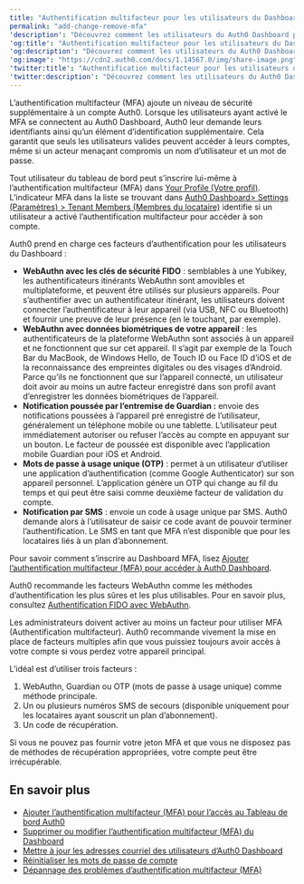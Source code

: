 ```yaml
---
title: "Authentification multifacteur pour les utilisateurs du Dashboard"
permalink: "add-change-remove-mfa"
'description': "Découvrez comment les utilisateurs du Auth0 Dashboard peuvent implémenter l’authentification multifacteur (MFA)."
'og:title': "Authentification multifacteur pour les utilisateurs du Dashboard"
'og:description': "Découvrez comment les utilisateurs du Auth0 Dashboard peuvent implémenter l’authentification multifacteur (MFA)."
'og:image': "https://cdn2.auth0.com/docs/1.14567.0/img/share-image.png"
'twitter:title': "Authentification multifacteur pour les utilisateurs du Dashboard"
'twitter:description': "Découvrez comment les utilisateurs du Auth0 Dashboard peuvent implémenter l’authentification multifacteur (MFA)."
---
```


L’authentification multifacteur (<Tooltip href="/docs/fr-ca/glossary?term=multifactor-authentication" tip="Authentification multifacteur (MFA)
Processus d’authentification de l’utilisateur qui utilise un facteur en plus du nom d’utilisateur et du mot de passe, tel qu’un code par SMS." cta="Voir le glossaire">MFA</Tooltip>) ajoute un niveau de sécurité supplémentaire à un compte Auth0. Lorsque les utilisateurs ayant activé le MFA se connectent au <Tooltip href="/docs/fr-ca/glossary?term=auth0-dashboard" tip="Auth0 Dashboard
Principal produit d’Auth0 pour configurer vos services." cta="Voir le glossaire">Auth0 Dashboard</Tooltip>, Auth0 leur demande leurs identifiants ainsi qu’un élément d’identification supplémentaire. Cela garantit que seuls les utilisateurs valides peuvent accéder à leurs comptes, même si un acteur menaçant compromis un nom d’utilisateur et un mot de passe.

Tout utilisateur du tableau de bord peut s’inscrire lui-même à l’authentification multifacteur (MFA) dans [Your Profile (Votre profil)](https://manage.auth0.com/#/profile). L’indicateur MFA dans la liste se trouvant dans [Auth0 Dashboard> Settings (Paramètres) > Tenant Members (Membres du locataire)](https://manage.auth0.com/#/tenant/admins)  identifie si un utilisateur a activé l’authentification multifacteur pour accéder à son compte.

Auth0 prend en charge ces facteurs d’authentification pour les utilisateurs du Dashboard :

* **WebAuthn avec les clés de sécurité FIDO** : semblables à une Yubikey, les authentificateurs itinérants WebAuthn sont amovibles et multiplateforme, et peuvent être utilisés sur plusieurs appareils. Pour s’authentifier avec un authentificateur itinérant, les utilisateurs doivent connecter l’authentificateur à leur appareil (via USB, NFC ou Bluetooth) et fournir une preuve de leur présence (en le touchant, par exemple).
* **WebAuthn avec données biométriques de votre appareil** : les authentificateurs de la plateforme WebAuthn sont associés à un appareil et ne fonctionnent que sur cet appareil. Il s’agit par exemple de la Touch Bar du MacBook, de Windows Hello, de Touch ID ou Face ID d’iOS et de la reconnaissance des empreintes digitales ou des visages d’Android. Parce qu’ils ne fonctionnent que sur l’appareil connecté, un utilisateur doit avoir au moins un autre facteur enregistré dans son profil avant d’enregistrer les données biométriques de l’appareil.
* **Notification poussée par l’entremise de Guardian :** envoie des notifications poussées à l’appareil pré enregistré de l’utilisateur, généralement un téléphone mobile ou une tablette. L’utilisateur peut immédiatement autoriser ou refuser l’accès au compte en appuyant sur un bouton. Le facteur de poussée est disponible avec l’application mobile Guardian pour iOS et Android.
* **Mots de passe à usage unique (OTP)** : permet à un utilisateur d’utiliser une application d’authentification (comme Google Authenticator) sur son appareil personnel. L’application génère un OTP qui change au fil du temps et qui peut être saisi comme deuxième facteur de validation du compte.
* **Notification par SMS** : envoie un code à usage unique par SMS. Auth0 demande alors à l’utilisateur de saisir ce code avant de pouvoir terminer l’authentification. Le SMS en tant que MFA n’est disponible que pour les locataires liés à un plan d’abonnement.

Pour savoir comment s’inscrire au Dashboard MFA, lisez [Ajouter l’authentification multifacteur (MFA) pour accéder à Auth0 Dashboard](/docs/fr-ca/get-started/manage-dashboard-access/add-change-remove-mfa/add-mfa).

<Callout icon="file-lines" color="#0EA5E9" iconType="regular">

Auth0 recommande les facteurs WebAuthn comme les méthodes d’authentification les plus sûres et les plus utilisables. Pour en savoir plus, consultez [Authentification FIDO avec WebAuthn](/docs/fr-ca/secure/multi-factor-authentication/fido-authentication-with-webauthn).

</Callout>

<Warning>

Les administrateurs doivent activer au moins un facteur pour utiliser MFA (Authentification multifacteur). Auth0 recommande vivement la mise en place de facteurs multiples afin que vous puissiez toujours avoir accès à votre compte si vous perdez votre appareil principal.

L’idéal est d’utiliser trois facteurs :

1. WebAuthn, Guardian ou OTP (mots de passe à usage unique) comme méthode principale.
2. Un ou plusieurs numéros SMS de secours (disponible uniquement pour les locataires ayant souscrit un plan d’abonnement).
3. Un code de récupération.

Si vous ne pouvez pas fournir votre jeton MFA et que vous ne disposez pas de méthodes de récupération appropriées, votre compte peut être irrécupérable.

</Warning>

## En savoir plus

* [Ajouter l’authentification multifacteur (MFA) pour l’accès au Tableau de bord Auth0](/docs/fr-ca/get-started/manage-dashboard-access/add-change-remove-mfa/add-mfa)
* [Supprimer ou modifier l’authentification multifacteur (MFA) du Dashboard](/docs/fr-ca/get-started/manage-dashboard-access/add-change-remove-mfa/remove-or-change-dashboard-multi-factor-authentication)
* [Mettre à jour les adresses courriel des utilisateurs d’Auth0 Dashboard](/docs/fr-ca/get-started/manage-dashboard-access/update-dashboard-user-email)
* [Réinitialiser les mots de passe de compte](/docs/fr-ca/troubleshoot/customer-support/reset-account-passwords)
* [Dépannage des problèmes d’authentification multifacteur (MFA)](/docs/fr-ca/troubleshoot/authentication-issues/troubleshoot-mfa-issues)